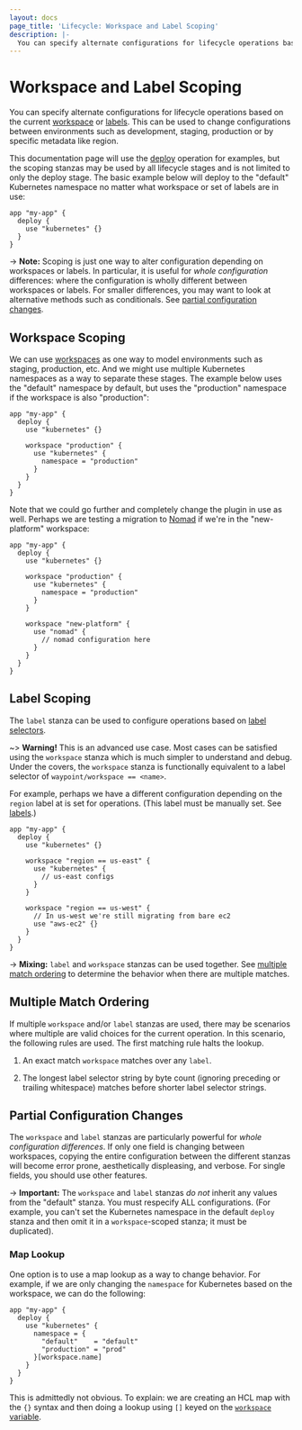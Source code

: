 ```yaml
---
layout: docs
page_title: 'Lifecycle: Workspace and Label Scoping'
description: |-
  You can specify alternate configurations for lifecycle operations based on the current workspace or labels. This can be used to change configurations between environments such as development, staging, production.
---
```


# Workspace and Label Scoping

You can specify alternate configurations for lifecycle operations
based on the current [workspace](/docs/workspaces) or
[labels](/docs/lifecycle/labels). This can be used to change
configurations between environments such as development, staging,
production or by specific metadata like region.

This documentation page will use the [deploy](/docs/lifecycle/deploy)
operation for examples, but the scoping stanzas may be used by
all lifecycle stages and is not limited to only the deploy stage.
The basic example below will deploy to the "default" Kubernetes
namespace no matter what workspace or set of labels are in use:

```hcl
app "my-app" {
  deploy {
    use "kubernetes" {}
  }
}
```

-> **Note:** Scoping is just one way to alter configuration depending
on workspaces or labels. In particular, it is useful for
_whole configuration_ differences: where the configuration is wholly different
between workspaces or labels. For smaller differences, you may want to look
at alternative methods such as conditionals. See
[partial configuration changes](#partial-configuration-changes).

## Workspace Scoping

We can use [workspaces](/docs/workspaces) as one way to model environments
such as staging, production, etc. And we might use multiple Kubernetes
namespaces as a way to separate these stages. The example below uses
the "default" namespace by default, but uses the "production" namespace
if the workspace is also "production":

```hcl
app "my-app" {
  deploy {
    use "kubernetes" {}

    workspace "production" {
      use "kubernetes" {
        namespace = "production"
      }
    }
  }
}
```

Note that we could go further and completely change the plugin in use as well.
Perhaps we are testing a migration to [Nomad](https://www.nomadproject.io/)
if we're in the "new-platform" workspace:

```hcl
app "my-app" {
  deploy {
    use "kubernetes" {}

    workspace "production" {
      use "kubernetes" {
        namespace = "production"
      }
    }

    workspace "new-platform" {
      use "nomad" {
        // nomad configuration here
      }
    }
  }
}
```

## Label Scoping

The `label` stanza can be used to configure operations based on
[label selectors](/docs/lifecycle/labels#label-selector-syntax).

~> **Warning!** This is an advanced use case. Most cases can be satisfied
using the `workspace` stanza which is much simpler to understand and debug.
Under the covers, the `workspace` stanza is functionally equivalent to a
label selector of `waypoint/workspace == <name>`.

For example, perhaps we have a different configuration
depending on the `region` label at is set for operations. (This label
must be manually set. See [labels](/docs/lifecycle/labels).)

```hcl
app "my-app" {
  deploy {
    use "kubernetes" {}

    workspace "region == us-east" {
      use "kubernetes" {
        // us-east configs
      }
    }

    workspace "region == us-west" {
      // In us-west we're still migrating from bare ec2
      use "aws-ec2" {}
    }
  }
}
```

-> **Mixing:** `label` and `workspace` stanzas can be used together.
See [multiple match ordering](#multiple-match-ordering) to determine
the behavior when there are multiple matches.

## Multiple Match Ordering

If multiple `workspace` and/or `label` stanzas are used, there may be
scenarios where multiple are valid choices for the current operation.
In this scenario, the following rules are used. The first matching rule
halts the lookup.

1. An exact match `workspace` matches over any `label`.

2. The longest label selector string by byte count (ignoring preceding or trailing
whitespace) matches before shorter label selector strings.

## Partial Configuration Changes

The `workspace` and `label` stanzas are particularly powerful for
_whole configuration differences_. If only one field is changing between
workspaces, copying the entire configuration between the different stanzas
will become error prone, aesthetically displeasing, and verbose. For
single fields, you should use other features.

-> **Important:** The `workspace` and `label` stanzas _do not_ inherit
any values from the "default" stanza. You must respecify ALL configurations.
(For example, you can't set the Kubernetes namespace in the default `deploy`
stanza and then omit it in a `workspace`-scoped stanza; it must be duplicated).

### Map Lookup

One option is to use a map lookup as a way to change behavior. For example,
if we are only changing the `namespace` for Kubernetes based on the workspace,
we can do the following:

```hcl
app "my-app" {
  deploy {
    use "kubernetes" {
      namespace = {
        "default"    = "default"
        "production" = "prod"
      }[workspace.name]
    }
  }
}
```

This is admittedly not obvious. To explain: we are creating an HCL map
with the `{}` syntax and then doing a lookup using `[]` keyed on
the [`workspace` variable](/docs/waypoint-hcl/variables/workspace).

